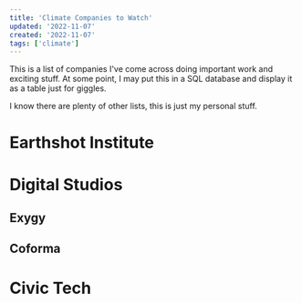 ```yaml
---
title: 'Climate Companies to Watch'
updated: '2022-11-07'
created: '2022-11-07'
tags: ['climate']
---
```


This is a list of companies I've come across doing important work and exciting stuff. At some point, I may put this in a SQL database and display it as a table just for giggles. 

I know there are plenty of other lists, this is just my personal stuff.



# Earthshot Institute

# Digital Studios
## Exygy
## Coforma

# Civic Tech
## 
## 